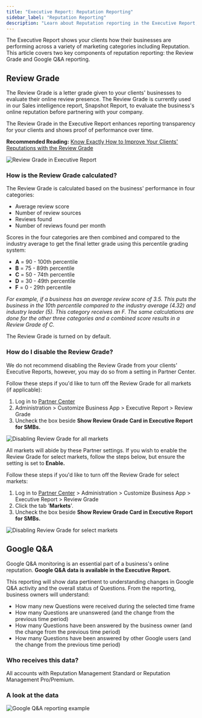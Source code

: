 ```yaml
---
title: "Executive Report: Reputation Reporting"
sidebar_label: "Reputation Reporting"
description: "Learn about Reputation reporting in the Executive Report, including the Review Grade and Google Q&A."
---
```


The Executive Report shows your clients how their businesses are performing across a variety of marketing categories including Reputation. This article covers two key components of reputation reporting: the Review Grade and Google Q&A reporting.

## Review Grade

The Review Grade is a letter grade given to your clients' businesses to evaluate their online review presence. The Review Grade is currently used in our Sales intelligence report, Snapshot Report, to evaluate the business's online reputation before partnering with your company.

The Review Grade in the Executive Report enhances reporting transparency for your clients and shows proof of performance over time.

**Recommended Reading:** [Know Exactly How to Improve Your Clients' Reputations with the Review Grade](https://www.vendasta.com/blog/know-exactly-how-to-improve-your-clients-reputations-in-2021/)

![Review Grade in Executive Report](./img/review-grades-1.jpg)

### How is the Review Grade calculated?

The Review Grade is calculated based on the business' performance in four categories:

- Average review score
- Number of review sources
- Reviews found
- Number of reviews found per month

Scores in the four categories are then combined and compared to the industry average to get the final letter grade using this percentile grading system:

- **A** = 90 - 100th percentile
- **B** = 75 - 89th percentile
- **C** = 50 - 74th percentile
- **D** = 30 - 49th percentile
- **F** = 0 - 29th percentile

*For example, if a business has an average review score of 3.5. This puts the business in the 10th percentile compared to the industry average (4.32) and industry leader (5). This category receives an F. The same calculations are done for the other three categories and a combined score results in a Review Grade of C.*

The Review Grade is turned on by default.

### How do I disable the Review Grade?

We do not recommend disabling the Review Grade from your clients' Executive Reports, however, you may do so from a setting in Partner Center.

Follow these steps if you'd like to turn off the Review Grade for all markets (if applicable):

1. Log in to [Partner Center](https://partners.vendasta.com)
2. Administration > Customize Business App > Executive Report > Review Grade
3. Uncheck the box beside **Show Review Grade Card in Executive Report for SMBs.**

![Disabling Review Grade for all markets](./img/review-grades-2.jpg)

All markets will abide by these Partner settings. If you wish to enable the Review Grade for select markets, follow the steps below, but ensure the setting is set to **Enable.**

Follow these steps if you'd like to turn off the Review Grade for select markets:

1. Log in to [Partner Center](https://partners.vendasta.com) > Administration > Customize Business App > Executive Report > Review Grade
2. Click the tab '**Markets**'.
3. Uncheck the box beside **Show Review Grade Card in Executive Report for SMBs.**

![Disabling Review Grade for select markets](./img/review-grades-3.jpg)

## Google Q&A

Google Q&A monitoring is an essential part of a business's online reputation. **Google Q&A data is available in the Executive Report.**

This reporting will show data pertinent to understanding changes in Google Q&A activity and the overall status of Questions. From the reporting, business owners will understand:

- How many new Questions were received during the selected time frame
- How many Questions are unanswered (and the change from the previous time period)
- How many Questions have been answered by the business owner (and the change from the previous time period)
- How many Questions have been answered by other Google users (and the change from the previous time period)

### Who receives this data?

All accounts with Reputation Management Standard or Reputation Management Pro/Premium.

### A look at the data

![Google Q&A reporting example](./img/google-qa-reporting.jpg) 